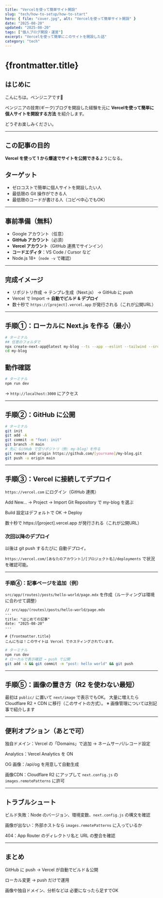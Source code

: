 ```yaml
---
title: "Vercelを使って簡単サイト開設"
slug: "tech/how-to-setup/how-to-start"
hero: { file: "cover.jpg", alt: "Vercelを使って簡単サイト開設" }
date: "2025-08-20"
updated: "2025-08-20"
tags: ["個人ブログ開設・運営"]
excerpt: "Vercelを使って簡単にこのサイトを開設した話"
category: "tech"
---
```

# {frontmatter.title}

## はじめに
こんにちは。ペンジニアです🐧

ペンジニアの技育(ギーク)ブログを開設した経験を元に
**Vercelを使って簡単に個人サイトを開設する方法** を紹介します。

どうぞお楽しみください。

---

## この記事の目的
**Vercel を使って 1 から爆速でサイトを公開できる**ようになる。

## ターゲット
- ゼロコストで簡単に個人サイトを開設したい人  
- 最低限の Git 操作ができる人  
- 最低限のコードが書ける人（コピペ中心でもOK）

---

## 事前準備（無料）
- Google アカウント（任意）
- **GitHub アカウント**（必須）
- **Vercel アカウント**（GitHub 連携でサインイン）
- **コードエディタ**：VS Code / Cursor など
- Node.js 18+（`node -v` で確認）

---

## 完成イメージ
- リポジトリ作成 → テンプレ生成（Next.js） → GitHub に push  
- Vercel で Import → **自動でビルド & デプロイ**  
- 数十秒で `https://[project].vercel.app` が発行される（これが公開URL）

---

## 手順①：ローカルに Next.js を作る（最小）

```bash
# ターミナル
## 任意のフォルダで
npx create-next-app@latest my-blog --ts --app --eslint --tailwind --src-dir --use-npm
cd my-blog
```

## 動作確認

```bash
# ターミナル
npm run dev
```

→ `http://localhost:3000` にアクセス

---

## 手順②：GitHub に公開

```bash
# ターミナル
git init
git add -A
git commit -m "feat: init"
git branch -M main
# 先に GitHub で空リポジトリ（例: my-blog）を作る
git remote add origin https://github.com/[yourname]/my-blog.git
git push -u origin main
```

---

## 手順③：Vercel に接続してデプロイ

`https://vercel.com` にログイン（GitHub 連携）

Add New… → Project → Import Git Repository で my-blog を選ぶ

Build 設定はデフォルトで OK → Deploy

数十秒で https://[project].vercel.app が発行される（これが公開URL）

### 次回以降のデプロイ
以後は git push するたびに 自動デプロイ。

`https://vercel.com/[あなたのアカウント]/[プロジェクト名]/deployments`
で状況を確認可能。

---

### 手順④：記事ページを追加（例）

`src/app/(routes)/posts/hello-world/page.mdx` を作成（ルーティングは環境に合わせて調整）

```mdx
// src/app/(routes)/posts/hello-world/page.mdx
---
title: "はじめての記事"
date: "2025-08-20"
---

# {frontmatter.title}
こんにちは！このサイトは Vercel でホスティングされています。

```

```bash
# ターミナル
npm run dev
# ローカルで表示確認 → push で公開
git add -A && git commit -m "post: hello world" && git push
```

---

## 手順⑤：画像の置き方（R2 を使わない最短）

最初は `public/` に置いて `next/image` で表示でもOK。
大量に増えたら Cloudflare R2 + CDN に移行（このサイトの方式）。
※ 画像管理については別記事で紹介します

---

## 便利オプション（あとで可）

独自ドメイン：Vercel の「Domains」で追加 → ネームサーバ/レコード設定

Analytics：Vercel Analytics を ON

OG 画像：/api/og を用意して自動生成

画像CDN：Cloudflare R2 にアップして `next.config.js` の `images.remotePatterns` に許可

---

## トラブルシュート

ビルド失敗：Node のバージョン、環境変数、`next.config.js` の構文を確認

画像が出ない：外部ホストなら `images.remotePatterns` に入っているか

404：App Router のディレクトリ名と URL の整合を確認

---

## まとめ

GitHub に push → Vercel が自動でビルド＆公開

ローカル変更 → push だけで運用

画像や独自ドメイン、分析などは 必要になったら足すでOK